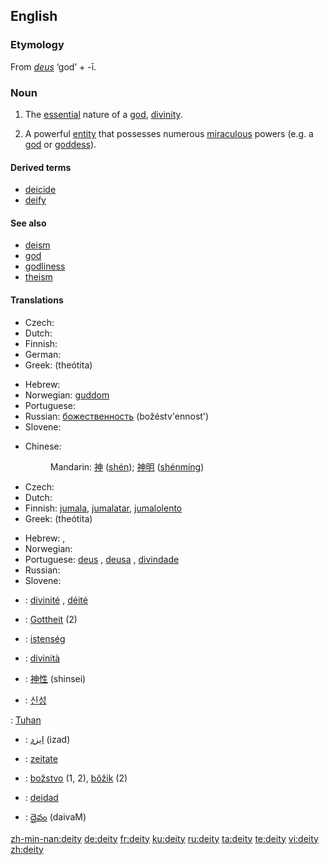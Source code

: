 {{wikipedia}}
==English==

===Etymology===
From {{L.}} ''[[deus]]'' ‘god’ + -ī.

===Noun===
{{en-noun|deit|ies}}

# {{context|religion}} The [[essential]] nature of a [[god]], [[divinity]].
# {{context|religion}} A powerful [[entity]] that possesses numerous [[miraculous]] powers (e.g. a [[god]] or [[goddess]]).

{{rfex|all}}

====Derived terms====
* [[deicide]]
* [[deify]]

====See also====
* [[deism]]
* [[god]]
* [[godliness]]
* [[theism]]

====Translations====
{{trans-top|essential nature of a god, divinity}}
* Czech: {{t-|cs|božství|n}}
* Dutch: {{t|nl|godheid|f}}
* Finnish: {{t-|fi|jumaluus}}
* German: {{t+|de|Gottheit|f}}
* Greek: {{t|el|θεότητα|f|sc=Grek}} (theótita)
{{trans-mid}}
* Hebrew: {{he-translation|אלוהות|elohút}} {{f}}
* Norwegian: [[guddom]] {{m}}
* Portuguese: {{t+|pt|divindade|f}}
* Russian: [[божественность]] (božéstv'ennost') {{f}}
* Slovene: {{t+|sl|božanstvo|n}}
{{trans-bottom}}

{{trans-top|a powerful entity that possesses numerous miraculous powers}}
* Chinese:
*: Mandarin: [[神]] ([[shén]]); [[神明]] ([[shénmíng]])
* Czech: {{t-|cs|božstvo|n}}
* Dutch: {{t|nl|godheid|f}}
* Finnish: [[jumala]], [[jumalatar]], [[jumalolento]]
* Greek: {{t|el|θεότητα|f|sc=Grek}} (theótita)
{{trans-mid}}
* Hebrew: {{he-translation|אלוהים|Elohím}}, {{he-translation|אל|él}} {{m}} {{s}}
* Norwegian: {{t+|no|gud|m}}
* Portuguese: [[deus]] {{m}}, [[deusa]] {{f}}, [[divindade]] {{f}}
* Russian: {{t+|ru|божество|n|tr=božestvó|sc=Cyrl}}
* Slovene: {{t+|sl|božanstvo|n}}
{{trans-bottom}}

{{checktrans}}
{{trans-top|Translations to be checked}}
*{{ttbc|French}}: [[divinité]] {{f}}, [[déité]] {{f}}
*{{ttbc|German}}: [[Gottheit]] {{f}} (2)
*{{ttbc|Hungarian}}: [[istenség]]
*{{ttbc|Italian}}: [[divinità]] {{f}}
*{{ttbc|Japanese}}: [[神性]] (shinsei)
*{{ttbc|Korean}}: [[신성]]
{{trans-mid}}
{{ttbc|Malay}}: [[Tuhan]]
*{{ttbc|Persian}}: [[ایزد]] (izad)
*{{ttbc|Romanian}}: [[zeitate]] {{f}}
*{{ttbc|Slovak}}: [[božstvo]] {{n}} (1, 2), [[bôžik]] {{m}} (2)
*{{ttbc|Spanish}}: [[deidad]] {{f}}
*{{ttbc|Telugu}}: [[దైవం]] (daivaM)
{{trans-bottom}}

[[zh-min-nan:deity]]
[[de:deity]]
[[fr:deity]]
[[ku:deity]]
[[ru:deity]]
[[ta:deity]]
[[te:deity]]
[[vi:deity]]
[[zh:deity]]